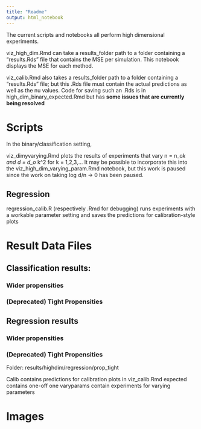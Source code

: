 ```yaml
---
title: "Readme"
output: html_notebook
---
```


The current scripts and notebooks all perform high dimensional experiments.

viz_high_dim.Rmd can take a results_folder path to a folder containing a "results.Rds" file that contains the MSE per simulation. 
This notebook displays the MSE for each method.

viz_calib.Rmd also takes a results_folder path to a folder containing a "results.Rds" file;
but this .Rds file must contain the actual predictions as well as the nu values.
Code for saving such an .Rds is in high_dim_binary_expected.Rmd but has **some issues that are currently being resolved**


# Scripts

In the binary/classification setting,

viz_dimyvarying.Rmd plots the results of experiments that vary n = n_o*k and d = d_o *k^2 for k = 1,2,3,... 
It may be possible to incorporate this into the viz_high_dim_varying_param.Rmd notebook, but this work is paused since the work on taking log d/n -> 0 has been paused.


## Regression
regression_calib.R (respectively .Rmd for debugging) runs experiments with a workable parameter setting and saves the predictions for calibration-style plots


# Result Data Files

## Classification results:

### Wider propensities

### (Deprecated) Tight Propensities


## Regression results


### Wider propensities

### (Deprecated) Tight Propensities
Folder: results/highdim/regression/prop_tight

Calib contains predictions for calibration plots in viz_calib.Rmd
expected contains one-off one
varyparams contain experiments for varying parameters


# Images
